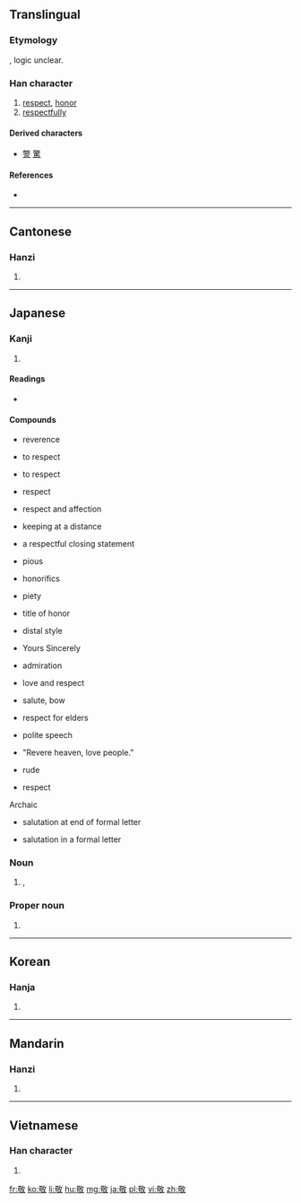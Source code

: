==Translingual==

===Etymology===
{{Han compound|茍|攵|ls=ic}}, logic unclear.

===Han character===
{{Han char|rn=66|rad=攴|as=09|sn=13|four=4864<sub>0</sub>|canj=廿口人大 (TROK)|ids=⿰[[苟]][[攵]]}}

# [[respect]], [[honor]]
# [[respectfully]]

====Derived characters====
* [[警]] [[驚]]

====References====
* {{Han ref|kx=0473.350|dkj=13285|dj=0826.170|hdz=21466.020|uh=656C|ud=25964|bh=B771|bd=46961}}

----

==Cantonese==

===Hanzi===
{{yue-hanzi|jyut=ging3|y=ging3}}

# {{defn|lang=yue|sort=攴09}}

----

==Japanese==

===Kanji===
{{ja-kanji|grade=6|rs=攴09}}

# {{defn|lang=ja|sort=攴09}}

====Readings====
* {{ja-readings|kanon=[[けい]] (kei)|goon=[[きょう]] (kyō)|kun=[[うやまう]] (uyamau)}}

====Compounds====
{{der-top|Compounds of 敬}}
* {{term|lang=ja|敬い|tr=uyamai}} reverence
* {{term|lang=ja|敬う|tr=uyamau}} to respect
* {{term|lang=ja|敬す|tr=keisu}} to respect
* {{term|lang=ja|敬意|tr=keī}} respect
* {{term|lang=ja|敬愛|tr=keiai}} respect and affection
* {{term|lang=ja|敬遠|tr=keien}} keeping at a distance
* {{term|lang=ja|敬具|tr=keigu}} a respectful closing statement
* {{term|lang=ja|敬虔|tr=keiken}} pious
* {{term|lang=ja|敬語|tr=keigo}} honorifics
* {{term|lang=ja|敬神|tr=keishin}} piety
* {{term|lang=ja|敬称|tr=keishō}} title of honor
* {{term|lang=ja|敬体|tr=keitai}} distal style
{{der-mid}}
* {{term|lang=ja|敬白|tr=keihaku}} Yours Sincerely
* {{term|lang=ja|敬服|tr=keifuku}} admiration
* {{term|lang=ja|敬慕|tr=keibo}} love and respect
* {{term|lang=ja|敬礼|tr=keirei}} salute, bow
* {{term|lang=ja|敬老|tr=keirō}} respect for elders
* {{term|lang=ja|敬譲語|tr=keijōgo}} polite speech
* {{term|lang=ja|敬天愛人|tr=keiten aijin}} "Revere heaven, love people."
* {{term|lang=ja|失敬|tr=shikkei}} rude
* {{term|lang=ja|尊敬|tr=sonkei}} respect
Archaic
* {{term|lang=ja|敬啓|tr=keikei}} salutation at end of formal letter
* {{term|lang=ja|敬呈|tr=keitei}} salutation in a formal letter
{{der-bottom}}

===Noun===
{{ja-noun|けい}}

# {{l|en|reverence}}, {{l|en|respect}}

===Proper noun===
{{ja-pos|たかし|proper}}

# {{given name|male|lang=ja}}

----

==Korean==

===Hanja===
{{ko-hanja|hangeul=경|eumhun=|rv=gyeong|mr=kyŏng|y=kyeng}}

# {{defn|lang=ko|sort=攴09}}

----

==Mandarin==

===Hanzi===
{{cmn-hanzi|pin=[[guī]] ([[gui1]]), [[jìng]] ([[jing4]])|wg=kuei<sup>1</sup>, ching<sup>4</sup>}}

# {{defn|lang=cmn|sort=攴09}}

----

==Vietnamese==

===Han character===
{{vi-hantu|[[kính]]|rs=攴09}}

# {{defn|lang=vi|sort=攴09}}

[[fr:敬]]
[[ko:敬]]
[[li:敬]]
[[hu:敬]]
[[mg:敬]]
[[ja:敬]]
[[pl:敬]]
[[vi:敬]]
[[zh:敬]]